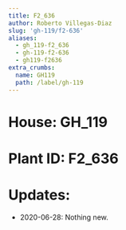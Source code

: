 ```yaml
---
title: F2_636
author: Roberto Villegas-Diaz
slug: 'gh-119/f2-636'
aliases:
  - gh_119-f2_636
  - gh-119-f2-636
  - gh119-f2636
extra_crumbs:
  name: GH119
  path: /label/gh-119
---
```


# **House**: GH_119
# **Plant ID**: F2_636
# **Updates**: 
 - 2020-06-28: Nothing new.

